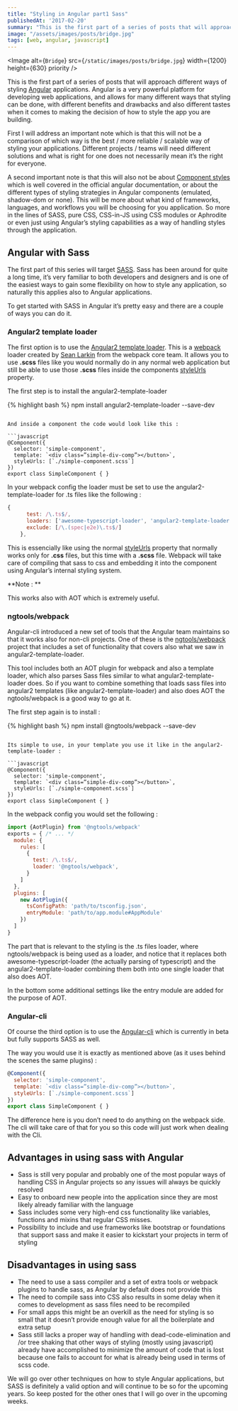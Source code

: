 ```yaml
---
title: "Styling in Angular part1 Sass"
publishedAt: '2017-02-20'
summary: "This is the first part of a series of posts that will approach different ways of styling []Angular applications."
image: "/assets/images/posts/bridge.jpg"
tags: [web, angular, javascript]
---
```


<Image
  alt={`Bridge`}
  src={`/static/images/posts/bridge.jpg`}
  width={1200}
  height={630}
  priority
/>

This is the first part of a series of posts that will approach different ways of styling [Angular](https://angular.io/) applications. Angular is a very powerful platform for developing web applications, and allows for many different ways that styling can be done, with different benefits and drawbacks and also different tastes when it comes to making the decision of how to style the app you are building.

First I will address an important note which is that this will not be a comparison of which way is the best / more reliable / scalable way of styling your applications. Different projects / teams will need different solutions and what is right for one does not necessarily mean it’s the right for everyone.

A second important note is that this will also not be about [Component styles](https://angular.io/docs/ts/latest/guide/component-styles.html) which is well covered in the official angular documentation, or about the different types of styling strategies in Angular components (emulated, shadow-dom or none). This will be more about what kind of frameworks, languages, and workflows you will be choosing for you application. So more in the lines of SASS, pure CSS, CSS-in-JS using CSS modules or Aphrodite or even just using Angular’s styling capabilities as a way of handling styles through the application.

## Angular with Sass

The first part of this series will target [SASS](http://sass-lang.com/). Sass has been around for quite a long time, it’s very familiar to both developers and designers and is one of the easiest ways to gain some flexibility on how to style any  application, so naturally this applies also to Angular applications.

To get started with SASS in Angular it’s pretty easy and there are a couple of ways you can do it.

### Angular2 template loader

The first option is to use the [Angular2 template loader](https://github.com/TheLarkInn/angular2-template-loader). This is a [webpack](https://webpack.github.io/) loader created by [Sean Larkin](https://twitter.com/thelarkinn?lang=en) from the webpack core team. It allows you to use **.scss** files like you would normally do in any normal web application but still be able to use those **.scss** files inside the components [styleUrls](https://angular.io/docs/ts/latest/guide/component-styles.html#!#loading-styles)  property.

The first step is to install the angular2-template-loader

{% highlight bash %}
npm install angular2-template-loader --save-dev
```

And inside a component the code would look like this :

```javascript
@Component({
  selector: 'simple-component',
  template: `<div class=”simple-div-comp”></button>`,
  styleUrls: [`./simple-component.scss`]
})
export class SimpleComponent { }
```

In your webpack config the loader must be set to use the angular2-template-loader for .ts files like the following :

```javascript
{
      test: /\.ts$/,
      loaders: ['awesome-typescript-loader', 'angular2-template-loader'],
      exclude: [/\.(spec|e2e)\.ts$/]
    },
```

This is essencially like using the normal [styleUrls](https://angular.io/docs/ts/latest/guide/component-styles.html#!#loading-styles) property that normally works only for **.css** files, but this time with a **.scss** file. Webpack will take care of compiling that sass to css and embedding it into the component using Angular’s internal styling system.

**Note : **

This works also with AOT which is extremely useful.

### ngtools/webpack

Angular-cli introduced a new set of tools that the Angular team maintains so that it works also for non-cli projects. One of these is the [ngtools/webpack](https://www.npmjs.com/package/@ngtools/webpack) project that includes a set of functionality that covers also what we saw in angular2-template-loader.

This tool includes both an AOT plugin for webpack and also a template loader, which also parses Sass files similar to what angular2-template-loader does. So if you want to combine something that loads sass files into angular2 templates (like angular2-template-loader) and also does AOT the ngtools/webpack is a good way to go at it.

The first step again is to install :

{% highlight bash %}
npm install @ngtools/webpack --save-dev
```

Its simple to use, in your template you use it like in the angular2-template-loader :

```javascript
@Component({
  selector: 'simple-component',
  template: `<div class=”simple-div-comp”></button>`,
  styleUrls: [`./simple-component.scss`]
})
export class SimpleComponent { }
```

In the webpack config you would set the following :

```javascript
import {AotPlugin} from '@ngtools/webpack'
exports = { /* ... */
  module: {
    rules: [
      {
        test: /\.ts$/,
        loader: '@ngtools/webpack',
      }
    ]
  },
  plugins: [
    new AotPlugin({
      tsConfigPath: 'path/to/tsconfig.json',
      entryModule: 'path/to/app.module#AppModule'
    })
  ]
}
```

The part that is relevant to the styling is the .ts files loader, where ngtools/webpack is being used as a loader, and notice that it replaces both awesome-typescript-loader (the actually parsing of typescript) and the angular2-template-loader combining them both into one single loader that also does AOT.

In the bottom some additional settings like the entry module are added for the purpose of AOT.

### Angular-cli

Of course the third option is to use the [Angular-cli](https://github.com/angular/angular-cli) which is currently in beta but fully supports SASS as well.

The way you would use it is exactly as mentioned above (as it uses behind the scenes the same plugins) :

```javascript
@Component({
  selector: 'simple-component',
  template: `<div class=”simple-div-comp”></button>`,
  styleUrls: [`./simple-component.scss`]
})
export class SimpleComponent { }
```

The difference here is you don’t need to do anything on the webpack side. The cli will take care of that for you so this code will just work when dealing with the Cli.


## Advantages in using sass with Angular

*  Sass is still very popular and probably one of the most popular ways of handling CSS in Angular projects so any issues will always be quickly resolved
*  Easy to onboard new people into the application since they are most likely already familiar with the language
*  Sass includes some very high-end css functionality like variables, functions and mixins that regular CSS misses.
*  Possibility to include and use frameworks like bootstrap or foundations that support sass and make it easier to kickstart your projects in term of styling

## Disadvantages in using sass

*  The need to use a sass compiler and a set of extra tools or webpack plugins to handle sass, as Angular by default does not provide this
*  The need to compile sass into CSS also results in some delay when it comes to development as sass files need to be recompiled
*  For small apps this might be an overkill as the need for styling is so small that it doesn’t provide enough value for all the boilerplate and extra setup
*  Sass still lacks a proper way of handling with dead-code-elimination and /or tree shaking that other ways of styling (mostly using javascript) already have accomplished to minimize the amount of code that is lost because one fails to account for what is already being used in terms of scss code.

We will go over other techniques on how to style Angular applications, but SASS is definitely a valid option and will continue to be so for the upcoming years. So keep posted for the other ones that I will go over in the upcoming weeks.
